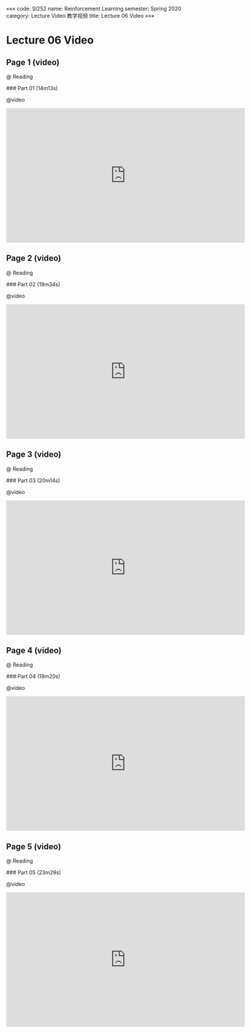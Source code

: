 «««
code: SI252
name: Reinforcement Learning
semester: Spring 2020
category: Lecture Video 教学视频
title: Lecture 06 Video
»»»

# Lecture 06 Video

## Page 1 (video)

@ Reading

<div class="markdown-body">
### Part 01 (14m13s)
</div>

@video

<iframe src="https://watchsb.com/e/4hefl8hprxcn.html" frameborder=0 marginwidth=0 marginheight=0 scrolling=no width=640 height=360 allowfullscreen></iframe>


## Page 2 (video)

@ Reading

<div class="markdown-body">
### Part 02 (19m34s)
</div>

@video

<iframe src="https://watchsb.com/e/ojc9vs0qzlri.html" frameborder=0 marginwidth=0 marginheight=0 scrolling=no width=640 height=360 allowfullscreen></iframe>


## Page 3 (video)

@ Reading

<div class="markdown-body">
### Part 03 (20m14s)
</div>

@video

<iframe src="https://watchsb.com/e/adwdajcot6f8.html" frameborder=0 marginwidth=0 marginheight=0 scrolling=no width=640 height=360 allowfullscreen></iframe>


## Page 4 (video)

@ Reading

<div class="markdown-body">
### Part 04 (19m20s)
</div>

@video

<iframe src="https://watchsb.com/e/gi0ap3iyba62.html" frameborder=0 marginwidth=0 marginheight=0 scrolling=no width=640 height=360 allowfullscreen></iframe>


## Page 5 (video)

@ Reading

<div class="markdown-body">
### Part 05 (23m29s)
</div>

@video

<iframe src="https://watchsb.com/e/hz2e07urxka0.html" frameborder=0 marginwidth=0 marginheight=0 scrolling=no width=640 height=360 allowfullscreen></iframe>


